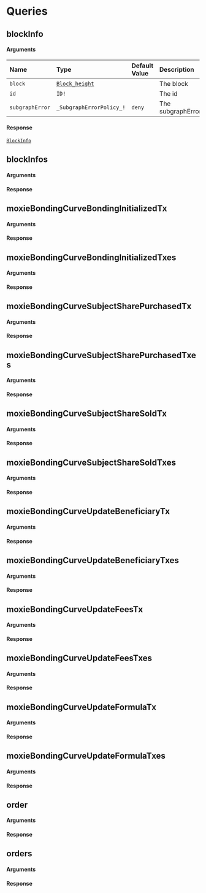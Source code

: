 # Queries

## blockInfo

#### Arguments

| Name            | Type                                                            | Default Value | Description       |
| :-------------- | :-------------------------------------------------------------- | :------------ | :---------------- |
| `block`         | [`Block_height`](/api/protocol/references/objects#block_height) |               | The block         |
| `id`            | `ID!`                                                           |               | The id            |
| `subgraphError` | `_SubgraphErrorPolicy_!`                                        | `deny`        | The subgraphError |

#### Response

[`BlockInfo`](/api/protocol/references/objects#block_info)

## blockInfos

#### Arguments

#### Response

## moxieBondingCurveBondingInitializedTx

#### Arguments

#### Response

## moxieBondingCurveBondingInitializedTxes

#### Arguments

#### Response

## moxieBondingCurveSubjectSharePurchasedTx

#### Arguments

#### Response

## moxieBondingCurveSubjectSharePurchasedTxes

#### Arguments

#### Response

## moxieBondingCurveSubjectShareSoldTx

#### Arguments

#### Response

## moxieBondingCurveSubjectShareSoldTxes

#### Arguments

#### Response

## moxieBondingCurveUpdateBeneficiaryTx

#### Arguments

#### Response

## moxieBondingCurveUpdateBeneficiaryTxes

#### Arguments

#### Response

## moxieBondingCurveUpdateFeesTx

#### Arguments

#### Response

## moxieBondingCurveUpdateFeesTxes

#### Arguments

#### Response

## moxieBondingCurveUpdateFormulaTx

#### Arguments

#### Response

## moxieBondingCurveUpdateFormulaTxes

#### Arguments

#### Response

## order

#### Arguments

#### Response

## orders

#### Arguments

#### Response
